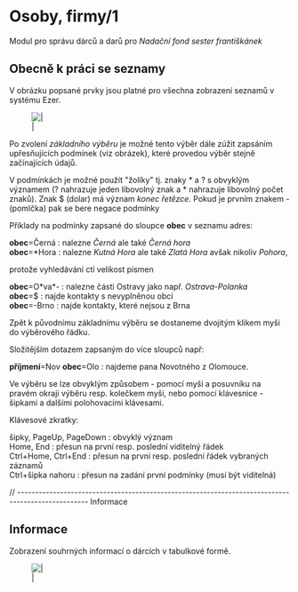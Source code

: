 = Osoby, firmy/1 =
Modul pro správu dárců a darů pro ''Nadační fond sester františkánek''

== Obecně k práci se seznamy ==
V obrázku popsané prvky jsou platné pro všechna zobrazení seznamů v systému Ezer.

[[Image:wiki/img/ck_browse.png||]]

Po zvolení ''základního výběru'' je možné tento výběr dále zúžit zapsáním
upřesňujících podmínek (viz obrázek), které provedou výběr stejně začínajících údajů.

V podmínkách je možné použít "žolíky" tj. znaky * a ?
s obvyklým významem (? nahrazuje jeden libovolný znak a * nahrazuje libovolný počet znaků).
Znak $ (dolar) má význam ''konec řetězce''.
Pokud je prvním znakem - (pomlčka) pak se bere negace podmínky

Příklady na podmínky zapsané do sloupce '''obec''' v seznamu adres:
; '''obec'''=Černá : nalezne ''Černá'' ale také ''Černá hora''
; '''obec'''=*Hora : nalezne ''Kutná Hora'' ale také ''Zlatá Hora'' avšak nikoliv ''Pohora'',
protože vyhledávání ctí velikost písmen
; '''obec'''=O*va*- : nalezne části Ostravy jako např. ''Ostrava-Polanka''
; '''obec'''=$ : najde kontakty s nevyplněnou obcí
; '''obec'''=-Brno : najde kontakty, které nejsou z Brna

Zpět k původnímu základnímu výběru se dostaneme dvojitým klikem myši do výběrového řádku.

Složitějším dotazem zapsaným do více sloupců např:
;'''příjmení'''=Nov '''obec'''=Olo : najdeme pana Novotného z Olomouce.

Ve výběru se lze obvyklým způsobem - pomocí myši a posuvníku na pravém okraji výběru
resp. kolečkem myši, nebo pomocí klávesnice - šipkami a dalšími polohovacími klávesami.

Klávesové zkratky:
; šipky, PageUp, PageDown : obvyklý význam
; Home, End : přesun na první resp. poslední viditelný řádek
; Ctrl+Home, Ctrl+End : přesun na první resp. poslední řádek vybraných záznamů
; Ctrl+šipka nahoru : přesun na zadání první podmínky (musí být viditelná)

// -------------------------------------------------------------------------------------------------- Informace
== Informace ==
Zobrazení souhrných informací o dárcích v tabulkové formě.

[[Image:wiki/img/ck_informace_1.png||]]


